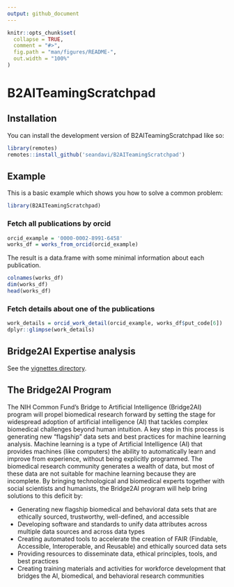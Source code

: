 ```yaml
---
output: github_document
---
```


<!-- README.md is generated from README.Rmd. Please edit that file -->

```r
knitr::opts_chunk$set(
  collapse = TRUE,
  comment = "#>",
  fig.path = "man/figures/README-",
  out.width = "100%"
)
```

# B2AITeamingScratchpad

<!-- badges: start -->
<!-- badges: end -->

## Installation

You can install the development version of B2AITeamingScratchpad like so:

```r
library(remotes)
remotes::install_github('seandavi/B2AITeamingScratchpad')
```

## Example

This is a basic example which shows you how to solve a common problem:

```r
library(B2AITeamingScratchpad)
```

### Fetch all publications by orcid

```r
orcid_example = '0000-0002-8991-6458'
works_df = works_from_orcid(orcid_example)
```

The result is a data.frame with some minimal information about each publication.

```r
colnames(works_df)
dim(works_df)
head(works_df)
```

### Fetch details about one of the publications

```r
work_details = orcid_work_detail(orcid_example, works_df$put_code[6])
dplyr::glimpse(work_details)
```

## Bridge2AI Expertise analysis

See the [vignettes directory](vignettes).

## The Bridge2AI Program

The NIH Common Fund’s Bridge to Artificial Intelligence (Bridge2AI) program will propel biomedical research forward by setting the stage for widespread adoption of artificial intelligence (AI) that tackles complex biomedical challenges beyond human intuition. A key step in this process is generating new “flagship” data sets and best practices for machine learning analysis. Machine learning is a type of Artificial Intelligence (AI) that provides machines (like computers) the ability to automatically learn and improve from experience, without being explicitly programmed. The biomedical research community generates a wealth of data, but most of these data are not suitable for machine learning because they are incomplete. By bringing technological and biomedical experts together with social scientists and humanists, the Bridge2AI program will help bring solutions to this deficit by:

* Generating new flagship biomedical and behavioral data sets that are ethically sourced, trustworthy, well-defined, and accessible
* Developing software and standards to unify data attributes across multiple data sources and across data types
* Creating automated tools to accelerate the creation of FAIR (Findable, Accessible, Interoperable, and Reusable) and ethically sourced data sets
* Providing resources to disseminate data, ethical principles, tools, and best practices
* Creating training materials and activities for workforce development that bridges the AI, biomedical, and behavioral research communities

